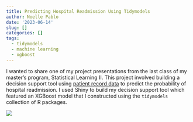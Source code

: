 ```yaml
---
title: Predicting Hospital Readmission Using Tidymodels
author: Noelle Pablo
date: '2023-06-14'
slug: []
categories: []
tags:
  - tidymodels
  - machine learning
  - xgboost
---
```


I wanted to share one of my project presentations from the last class of my master's program, Statistical Learning II. This project involved building a decision support tool using [patient record data](https://www.hindawi.com/journals/bmri/2014/781670/tab1/) to predict the probability of hospital readmission. I used Shiny to build my decision support tool which featured an XGBoost model that I constructed using the `tidymodels` collection of R packages. 

![](https://youtu.be/I4oeg5weWqM)